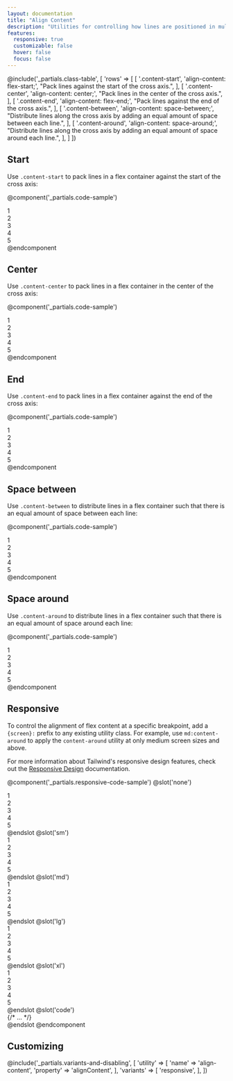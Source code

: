 ```yaml
---
layout: documentation
title: "Align Content"
description: "Utilities for controlling how lines are positioned in multi-line flex containers."
features:
  responsive: true
  customizable: false
  hover: false
  focus: false
---
```


@include('_partials.class-table', [
  'rows' => [
    [
      '.content-start',
      'align-content: flex-start;',
      "Pack lines against the start of the cross axis.",
    ],
    [
      '.content-center',
      'align-content: center;',
      "Pack lines in the center of the cross axis.",
    ],
    [
      '.content-end',
      'align-content: flex-end;',
      "Pack lines against the end of the cross axis.",
    ],
    [
      '.content-between',
      'align-content: space-between;',
      "Distribute lines along the cross axis by adding an equal amount of space between each line.",
    ],
    [
      '.content-around',
      'align-content: space-around;',
      "Distribute lines along the cross axis by adding an equal amount of space around each line.",
    ],
  ]
])

## Start

Use `.content-start` to pack lines in a flex container against the start of the cross axis:

@component('_partials.code-sample')
<div className="flex content-start flex-wrap bg-gray-200 h-48">
  <div className="w-1/3 p-2">
    <div className="text-gray-700 text-center bg-gray-400 p-2">1</div>
  </div>
  <div className="w-1/3 p-2">
    <div className="text-gray-700 text-center bg-gray-400 p-2">2</div>
  </div>
  <div className="w-1/3 p-2">
    <div className="text-gray-700 text-center bg-gray-400 p-2">3</div>
  </div>
  <div className="w-1/3 p-2">
    <div className="text-gray-700 text-center bg-gray-400 p-2">4</div>
  </div>
  <div className="w-1/3 p-2">
    <div className="text-gray-700 text-center bg-gray-400 p-2">5</div>
  </div>
</div>
@endcomponent

## Center

Use `.content-center` to pack lines in a flex container in the center of the cross axis:

@component('_partials.code-sample')
<div className="flex content-center flex-wrap bg-gray-200 h-48">
  <div className="w-1/3 p-2">
    <div className="text-gray-700 text-center bg-gray-400 p-2">1</div>
  </div>
  <div className="w-1/3 p-2">
    <div className="text-gray-700 text-center bg-gray-400 p-2">2</div>
  </div>
  <div className="w-1/3 p-2">
    <div className="text-gray-700 text-center bg-gray-400 p-2">3</div>
  </div>
  <div className="w-1/3 p-2">
    <div className="text-gray-700 text-center bg-gray-400 p-2">4</div>
  </div>
  <div className="w-1/3 p-2">
    <div className="text-gray-700 text-center bg-gray-400 p-2">5</div>
  </div>
</div>
@endcomponent

## End

Use `.content-end` to pack lines in a flex container against the end of the cross axis:

@component('_partials.code-sample')
<div className="flex content-end flex-wrap bg-gray-200 h-48">
  <div className="w-1/3 p-2">
    <div className="text-gray-700 text-center bg-gray-400 p-2">1</div>
  </div>
  <div className="w-1/3 p-2">
    <div className="text-gray-700 text-center bg-gray-400 p-2">2</div>
  </div>
  <div className="w-1/3 p-2">
    <div className="text-gray-700 text-center bg-gray-400 p-2">3</div>
  </div>
  <div className="w-1/3 p-2">
    <div className="text-gray-700 text-center bg-gray-400 p-2">4</div>
  </div>
  <div className="w-1/3 p-2">
    <div className="text-gray-700 text-center bg-gray-400 p-2">5</div>
  </div>
</div>
@endcomponent

## Space between

Use `.content-between` to distribute lines in a flex container such that there is an equal amount of space between each line:

@component('_partials.code-sample')
<div className="flex content-between flex-wrap bg-gray-200 h-48">
  <div className="w-1/3 p-2">
    <div className="text-gray-700 text-center bg-gray-400 p-2">1</div>
  </div>
  <div className="w-1/3 p-2">
    <div className="text-gray-700 text-center bg-gray-400 p-2">2</div>
  </div>
  <div className="w-1/3 p-2">
    <div className="text-gray-700 text-center bg-gray-400 p-2">3</div>
  </div>
  <div className="w-1/3 p-2">
    <div className="text-gray-700 text-center bg-gray-400 p-2">4</div>
  </div>
  <div className="w-1/3 p-2">
    <div className="text-gray-700 text-center bg-gray-400 p-2">5</div>
  </div>
</div>
@endcomponent

## Space around

Use `.content-around` to distribute lines in a flex container such that there is an equal amount of space around each line:

@component('_partials.code-sample')
<div className="flex content-around flex-wrap bg-gray-200 h-48">
  <div className="w-1/3 p-2">
    <div className="text-gray-700 text-center bg-gray-400 p-2">1</div>
  </div>
  <div className="w-1/3 p-2">
    <div className="text-gray-700 text-center bg-gray-400 p-2">2</div>
  </div>
  <div className="w-1/3 p-2">
    <div className="text-gray-700 text-center bg-gray-400 p-2">3</div>
  </div>
  <div className="w-1/3 p-2">
    <div className="text-gray-700 text-center bg-gray-400 p-2">4</div>
  </div>
  <div className="w-1/3 p-2">
    <div className="text-gray-700 text-center bg-gray-400 p-2">5</div>
  </div>
</div>
@endcomponent

## Responsive

To control the alignment of flex content at a specific breakpoint, add a `{screen}:` prefix to any existing utility class. For example, use `md:content-around` to apply the `content-around` utility at only medium screen sizes and above.

For more information about Tailwind's responsive design features, check out the [Responsive Design](/docs/responsive-design) documentation.

@component('_partials.responsive-code-sample')
@slot('none')
<div className="flex content-start flex-wrap bg-gray-200 h-48">
  <div className="w-1/3 p-2">
    <div className="text-gray-700 text-center bg-gray-400 p-2">1</div>
  </div>
  <div className="w-1/3 p-2">
    <div className="text-gray-700 text-center bg-gray-400 p-2">2</div>
  </div>
  <div className="w-1/3 p-2">
    <div className="text-gray-700 text-center bg-gray-400 p-2">3</div>
  </div>
  <div className="w-1/3 p-2">
    <div className="text-gray-700 text-center bg-gray-400 p-2">4</div>
  </div>
  <div className="w-1/3 p-2">
    <div className="text-gray-700 text-center bg-gray-400 p-2">5</div>
  </div>
</div>
@endslot
@slot('sm')
<div className="flex content-end flex-wrap bg-gray-200 h-48">
  <div className="w-1/3 p-2">
    <div className="text-gray-700 text-center bg-gray-400 p-2">1</div>
  </div>
  <div className="w-1/3 p-2">
    <div className="text-gray-700 text-center bg-gray-400 p-2">2</div>
  </div>
  <div className="w-1/3 p-2">
    <div className="text-gray-700 text-center bg-gray-400 p-2">3</div>
  </div>
  <div className="w-1/3 p-2">
    <div className="text-gray-700 text-center bg-gray-400 p-2">4</div>
  </div>
  <div className="w-1/3 p-2">
    <div className="text-gray-700 text-center bg-gray-400 p-2">5</div>
  </div>
</div>
@endslot
@slot('md')
<div className="flex content-center flex-wrap bg-gray-200 h-48">
  <div className="w-1/3 p-2">
    <div className="text-gray-700 text-center bg-gray-400 p-2">1</div>
  </div>
  <div className="w-1/3 p-2">
    <div className="text-gray-700 text-center bg-gray-400 p-2">2</div>
  </div>
  <div className="w-1/3 p-2">
    <div className="text-gray-700 text-center bg-gray-400 p-2">3</div>
  </div>
  <div className="w-1/3 p-2">
    <div className="text-gray-700 text-center bg-gray-400 p-2">4</div>
  </div>
  <div className="w-1/3 p-2">
    <div className="text-gray-700 text-center bg-gray-400 p-2">5</div>
  </div>
</div>
@endslot
@slot('lg')
<div className="flex content-between flex-wrap bg-gray-200 h-48">
  <div className="w-1/3 p-2">
    <div className="text-gray-700 text-center bg-gray-400 p-2">1</div>
  </div>
  <div className="w-1/3 p-2">
    <div className="text-gray-700 text-center bg-gray-400 p-2">2</div>
  </div>
  <div className="w-1/3 p-2">
    <div className="text-gray-700 text-center bg-gray-400 p-2">3</div>
  </div>
  <div className="w-1/3 p-2">
    <div className="text-gray-700 text-center bg-gray-400 p-2">4</div>
  </div>
  <div className="w-1/3 p-2">
    <div className="text-gray-700 text-center bg-gray-400 p-2">5</div>
  </div>
</div>
@endslot
@slot('xl')
<div className="flex content-around flex-wrap bg-gray-200 h-48">
  <div className="w-1/3 p-2">
    <div className="text-gray-700 text-center bg-gray-400 p-2">1</div>
  </div>
  <div className="w-1/3 p-2">
    <div className="text-gray-700 text-center bg-gray-400 p-2">2</div>
  </div>
  <div className="w-1/3 p-2">
    <div className="text-gray-700 text-center bg-gray-400 p-2">3</div>
  </div>
  <div className="w-1/3 p-2">
    <div className="text-gray-700 text-center bg-gray-400 p-2">4</div>
  </div>
  <div className="w-1/3 p-2">
    <div className="text-gray-700 text-center bg-gray-400 p-2">5</div>
  </div>
</div>
@endslot
@slot('code')
<div className="none:content-start sm:content-end md:content-center lg:content-between xl:content-around ...">
  {/* ... */}
</div>
@endslot
@endcomponent

## Customizing

@include('_partials.variants-and-disabling', [
    'utility' => [
        'name' => 'align-content',
        'property' => 'alignContent',
    ],
    'variants' => [
        'responsive',
    ],
])
